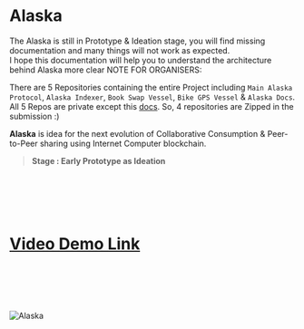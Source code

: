 
# Alaska

<Callout>
  The Alaska is still in Prototype & Ideation stage, you will find missing
  documentation and many things will not work as expected. <br />I hope this documentation
  will help you to understand the architecture behind Alaska more clear
</Callout>

<Callout>
  NOTE FOR ORGANISERS:

  There are 5 Repositories containing the entire Project including `Main Alaska Protocol`, `Alaska Indexer`, `Book Swap Vessel`, `Bike GPS Vessel` & `Alaska Docs`.
  All 5 Repos are private except this [docs](https://github.com/denosaurabh/alaska-docs). So, 4 repositories are Zipped in the submission :)

</Callout>

**Alaska** is idea for the next evolution of Collaborative Consumption & Peer-to-Peer sharing using Internet Computer blockchain.

> **Stage : Early Prototype as Ideation**

<br /> <br /> <br /> <br />

# [Video Demo Link](https://www.youtube.com/watch?v=KYcFQ8QTA7A)

<br /> <br /> <br /> <br />

<Bleed>![Alaska](../public/AlaskaPic.png)</Bleed>
